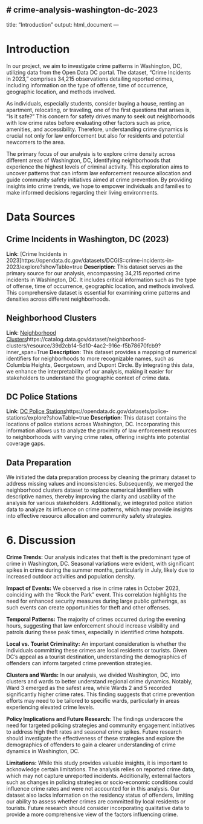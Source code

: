 # crime-analysis-washington-dc-2023
---
title: "Introduction"
output: html_document
---

# Introduction

In our project, we aim to investigate crime patterns in Washington, DC, utilizing data from the Open Data DC portal. The dataset, "Crime Incidents in 2023," comprises 34,215 observations detailing reported crimes, including information on the type of offense, time of occurrence, geographic location, and methods involved.

As individuals, especially students, consider buying a house, renting an apartment, relocating, or traveling, one of the first questions that arises is, "Is it safe?" This concern for safety drives many to seek out neighborhoods with low crime rates before evaluating other factors such as price, amenities, and accessibility. Therefore, understanding crime dynamics is crucial not only for law enforcement but also for residents and potential newcomers to the area.

The primary focus of our analysis is to explore crime density across different areas of Washington, DC, identifying neighborhoods that experience the highest levels of criminal activity. This exploration aims to uncover patterns that can inform law enforcement resource allocation and guide community safety initiatives aimed at crime prevention. By providing insights into crime trends, we hope to empower individuals and families to make informed decisions regarding their living environments.

# Data Sources

## Crime Incidents in Washington, DC (2023)

**Link**: [Crime Incidents in 2023]https://opendata.dc.gov/datasets/DCGIS::crime-incidents-in-2023/explore?showTable=true
**Description**: This dataset serves as the primary source for our analysis, encompassing 34,215 reported crime incidents in Washington, DC. It includes critical information such as the type of offense, time of occurrence, geographic location, and methods involved. This comprehensive dataset is essential for examining crime patterns and densities across different neighborhoods.

## Neighborhood Clusters

**Link**: [Neighborhood Clusters]https://catalog.data.gov/dataset/neighborhood-clusters/resource/39d2cb14-5d10-4ac2-916e-f5b78670fcb9?inner_span=True
**Description**: This dataset provides a mapping of numerical identifiers for neighborhoods to more recognizable names, such as Columbia Heights, Georgetown, and Dupont Circle. By integrating this data, we enhance the interpretability of our analysis, making it easier for stakeholders to understand the geographic context of crime data.

## DC Police Stations

**Link**: [DC Police Stations]https://opendata.dc.gov/datasets/police-stations/explore?showTable=true
**Description**: This dataset contains the locations of police stations across Washington, DC. Incorporating this information allows us to analyze the proximity of law enforcement resources to neighborhoods with varying crime rates, offering insights into potential coverage gaps.

## Data Preparation

We initiated the data preparation process by cleaning the primary dataset to address missing values and inconsistencies. Subsequently, we merged the neighborhood clusters dataset to replace numerical identifiers with descriptive names, thereby improving the clarity and usability of the analysis for various stakeholders. Additionally, we integrated police station data to analyze its influence on crime patterns, which may provide insights into effective resource allocation and community safety strategies.


# 6. Discussion

**Crime Trends:** Our analysis indicates that theft is the predominant type of crime in Washington, DC. Seasonal variations were evident, with significant spikes in crime during the summer months, particularly in July, likely due to increased outdoor activities and population density.

**Impact of Events:** We observed a rise in crime rates in October 2023, coinciding with the "Rock the Park" event. This correlation highlights the need for enhanced security measures during large public gatherings, as such events can create opportunities for theft and other offenses.

**Temporal Patterns:** The majority of crimes occurred during the evening hours, suggesting that law enforcement should increase visibility and patrols during these peak times, especially in identified crime hotspots.

**Local vs. Tourist Criminality:** An important consideration is whether the individuals committing these crimes are local residents or tourists. Given DC's appeal as a tourist destination, understanding the demographics of offenders can inform targeted crime prevention strategies.

**Clusters and Wards:** In our analysis, we divided Washington, DC, into clusters and wards to better understand regional crime dynamics. Notably, Ward 3 emerged as the safest area, while Wards 2 and 5 recorded significantly higher crime rates. This finding suggests that crime prevention efforts may need to be tailored to specific wards, particularly in areas experiencing elevated crime levels.

**Policy Implications and Future Research:** The findings underscore the need for targeted policing strategies and community engagement initiatives to address high theft rates and seasonal crime spikes. Future research should investigate the effectiveness of these strategies and explore the demographics of offenders to gain a clearer understanding of crime dynamics in Washington, DC.

**Limitations:** While this study provides valuable insights, it is important to acknowledge certain limitations. The analysis relies on reported crime data, which may not capture unreported incidents. Additionally, external factors such as changes in policing strategies or socio-economic conditions could influence crime rates and were not accounted for in this analysis. Our dataset also lacks information on the residency status of offenders, limiting our ability to assess whether crimes are committed by local residents or tourists. Future research should consider incorporating qualitative data to provide a more comprehensive view of the factors influencing crime.